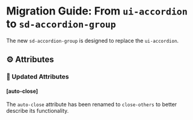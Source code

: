 
<Meta title="Docs/Migration/ui-accordion" />

# Migration Guide: From `ui-accordion` to `sd-accordion-group`

The new `sd-accordion-group` is designed to replace the `ui-accordion`.

## ⚙️ Attributes

### 🔀 Updated Attributes

#### [auto-close]

The `auto-close` attribute has been renamed to `close-others` to better describe its functionality.

